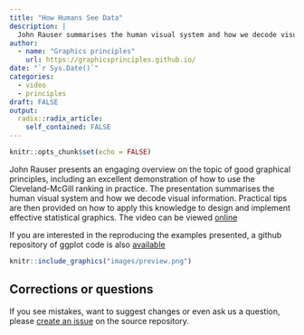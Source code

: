 ```yaml
---
title: "How Humans See Data"
description: |
  John Rauser summarises the human visual system and how we decode visual information
author:
  - name: "Graphics principles"
    url: https://graphicsprinciples.github.io/
date: "`r Sys.Date()`"
categories:
  - video
  - principles
draft: FALSE
output:
  radix::radix_article:
    self_contained: FALSE
---
```


```r
knitr::opts_chunk$set(echo = FALSE)
```


John Rauser presents an engaging overview on the topic of good graphical principles, including an excellent demonstration of how to use the Cleveland-McGill ranking in practice. The presentation summarises the human visual system and how we decode visual information. Practical tips are then provided on how to apply this knowledge to design and implement effective statistical graphics. The video can be viewed [online](https://www.youtube.com/watch?v=fSgEeI2Xpdc)

If you are interested in the reproducing the examples presented, a github repository of ggplot code is also [available]( https://github.com/jrauser/writing/blob/master/how_humans_see_data/hhsd_notes.Rmd)

```r
knitr::include_graphics("images/preview.png")
```


## Corrections or questions {.appendix}

If you see mistakes, want to suggest changes or even ask us a question, please [create an issue](https://github.com/GraphicsPrinciples/gallery/issues) on the source repository.